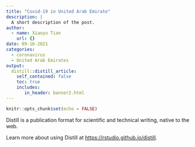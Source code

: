 ```yaml
---
title: "Covid-19 in United Arab Emirate"
description: |
  A short description of the post.
author:
  - name: Xiaoyu Tian
    url: {}
date: 09-16-2021
categories:
  - coronavirus
  - United Arab Emirates
output:
  distill::distill_article:
    self_contained: false
    toc: true
    includes:
       in_header: banner2.html
---
```



```r
knitr::opts_chunk$set(echo = FALSE)
```

Distill is a publication format for scientific and technical writing, native to the web.

Learn more about using Distill at <https://rstudio.github.io/distill>.


